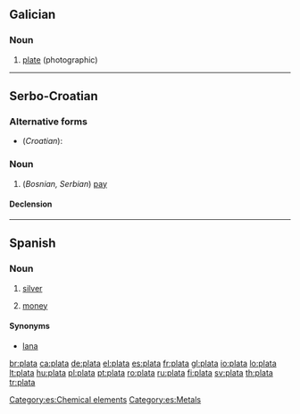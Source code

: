 ==Galician==

===Noun===
{{gl-noun|f}}

# [[plate]] (photographic)

----

==Serbo-Croatian==

===Alternative forms===
* (''Croatian''): {{l|sh|plaća|pláća}}

===Noun===
{{sh-noun|g=f|head=pláta|r|плата|пла́та}}

# (''Bosnian, Serbian'') [[pay]]

====Declension====
{{sh-decl-noun
|plata|plate
|plate|plata
|plati|platama
|platu|plate
|plato|plate
|plati|platama
|platom|platama
}}

----

==Spanish==

===Noun===
{{es-noun-f}}

# [[silver]]
# {{context|Latin America|lang=es}} [[money]]

====Synonyms====
*[[lana]] {{f}}

[[Category:es:Chemical elements]]
[[Category:es:Metals]]

[[br:plata]]
[[ca:plata]]
[[de:plata]]
[[el:plata]]
[[es:plata]]
[[fr:plata]]
[[gl:plata]]
[[io:plata]]
[[lo:plata]]
[[lt:plata]]
[[hu:plata]]
[[pl:plata]]
[[pt:plata]]
[[ro:plata]]
[[ru:plata]]
[[fi:plata]]
[[sv:plata]]
[[th:plata]]
[[tr:plata]]